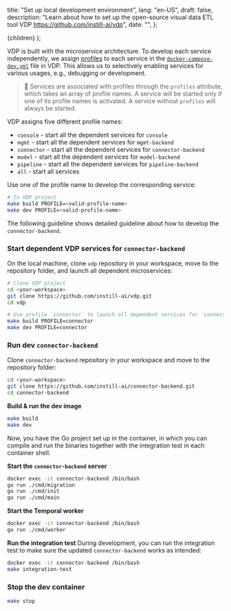   title: "Set up local development environment",
  lang: "en-US",
  draft: false,
  description:
    "Learn about how to set up the open-source visual data ETL tool VDP https://github.com/instill-ai/vdp",
  date: "",
};

  <DocsLayout meta={meta}>{children}</DocsLayout>
);

VDP is built with the microservice architecture. To develop each service independently, we assign [profiles](https://docs.docker.com/compose/profiles) to each service in the [`docker-compose-dev.yml`](https://github.com/instill-ai/vdp/blob/main/docker-compose-dev.yml) file in VDP.
This allows us to selectively enabling services for various usages, e.g., debugging or development.

> 📔 Services are associated with profiles through the `profiles` attribute, which takes an array of profile names.
> A service will be started only if one of its profile names is activated. A service without `profiles` will always be started.

VDP assigns five different profile names:

- `console` - start all the dependent services for `console`
- `mgmt` - start all the dependent services for `mgmt-backend`
- `connector` - start all the dependent services for `connector-backend`
- `model` - start all the dependent services for `model-backend`
- `pipeline` - start all the dependent services for `pipeline-backend`
- `all` - start all services

Use one of the profile name to develop the corresponding service:

```bash
# In VDP project
make build PROFILE=<valid-profile-name>
make dev PROFILE=<valid-profile-name>
```

The following guideline shows detailed guideline about how to develop the `connector-backend`.

### Start dependent VDP services for `connector-backend`

On the local machine, clone `vdp` repository in your workspace, move to the repository folder, and launch all dependent microservices:

```bash
# Clone VDP project
cd <your-workspace>
git clone https://github.com/instill-ai/vdp.git
cd vdp

# Use profile `connector` to launch all dependent services for `connector-backend`
make build PROFILE=connector
make dev PROFILE=connector
```

### Run dev `connector-backend`

Clone `connector-backend` repository in your workspace and move to the repository folder:

```bash
cd <your-workspace>
git clone https://github.com/instill-ai/connector-backend.git
cd connector-backend
```

**Build & run the dev image**

```bash
make build
make dev
```

Now, you have the Go project set up in the container, in which you can compile and run the binaries together with the integration test in each container shell.

**Start the `connector-backend` server**

```bash
docker exec -it connector-backend /bin/bash
go run ./cmd/migration
go run ./cmd/init
go run ./cmd/main
```

**Start the Temporal worker**

```bash
docker exec -it connector-backend /bin/bash
go run ./cmd/worker
```

**Run the integration test**
During development, you can run the integration test to make sure the updated `connector-backend` works as intended:

```bash
docker exec -it connector-backend /bin/bash
make integration-test
```

### Stop the dev container

```bash
make stop
```
